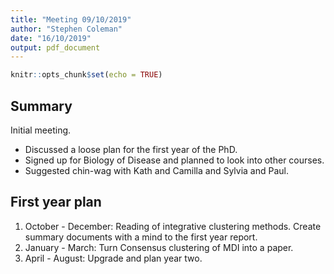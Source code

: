 ```yaml
---
title: "Meeting 09/10/2019"
author: "Stephen Coleman"
date: "16/10/2019"
output: pdf_document
---
```


```r
knitr::opts_chunk$set(echo = TRUE)
```

## Summary

Initial meeting.

* Discussed a loose plan for the first year of the PhD.
* Signed up for Biology of Disease and planned to look into other courses.
* Suggested chin-wag with Kath and Camilla and Sylvia and Paul.

## First year plan

1. October - December: Reading of integrative clustering methods. Create summary documents with a mind to the first year report.
2. January - March: Turn Consensus clustering of MDI into a paper.
3. April - August: Upgrade and plan year two.

